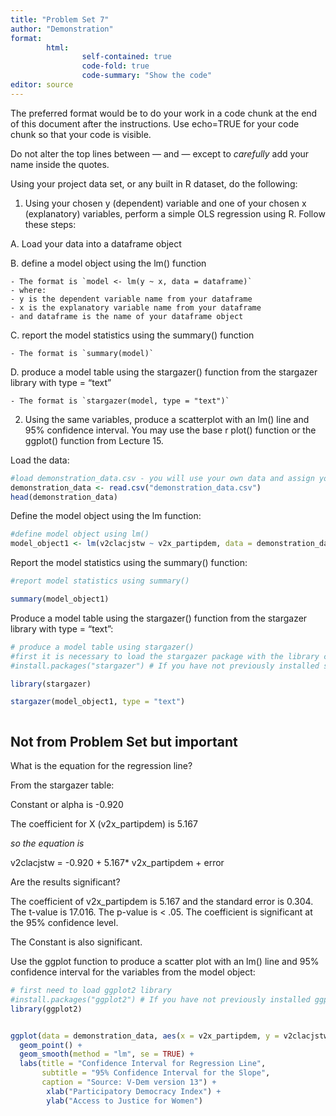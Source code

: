 ```yaml
---
title: "Problem Set 7"
author: "Demonstration"
format: 
        html:
                self-contained: true
                code-fold: true
                code-summary: "Show the code"
editor: source
---
```


The preferred format would be to do your work in a code chunk at the end of this document after the instructions. Use echo=TRUE for your code chunk so that your code is visible.

Do not alter the top lines between --- and --- except to *carefully* add your name inside the quotes.

Using your project data set, or any built in R dataset, do the following:

1.  Using your chosen y (dependent) variable and one of your chosen x (explanatory) variables, perform a simple OLS regression using R. Follow these steps:

A. Load your data into a dataframe object 

B. define a model object using the lm() function

        
    - The format is `model <- lm(y ~ x, data = dataframe)`
    - where:
    - y is the dependent variable name from your dataframe
    - x is the explanatory variable name from your dataframe
    - and dataframe is the name of your dataframe object


C. report the model statistics using the summary() function
       
    - The format is `summary(model)`


D. produce a model table using the stargazer() function from the stargazer library with type = "text"
        
    - The format is `stargazer(model, type = "text")`


2.  Using the same variables, produce a scatterplot with an lm() line and 95% confidence interval. You may use the base r plot() function or the ggplot() function from Lecture 15.

Load the data:

```r
#load demonstration_data.csv - you will use your own data and assign your own dataframe name
demonstration_data <- read.csv("demonstration_data.csv")
head(demonstration_data)

```

Define the model object using the lm function:

```r

#define model object using lm()
model_object1 <- lm(v2clacjstw ~ v2x_partipdem, data = demonstration_data)

```

Report the model statistics using the summary() function:

```r

#report model statistics using summary()

summary(model_object1)


```

Produce a model table using the stargazer() function from the stargazer library with type = "text":

```r

# produce a model table using stargazer()
#first it is necessary to load the stargazer package with the library command
#install.packages("stargazer") # If you have not previously installed stargazer, you will need to do this first

library(stargazer)

stargazer(model_object1, type = "text")



```

## Not from Problem Set but important

What is the equation for the regression line?

From the stargazer table:

Constant or alpha is -0.920

The coefficient for X (v2x_partipdem) is 5.167

*so the equation is*

v2clacjstw = -0.920 + 5.167\* v2x_partipdem + error

Are the results significant?

The coefficient of v2x_partipdem is 5.167 and the standard error is 0.304. The t-value is 17.016. The p-value is \< .05. The coefficient is significant at the 95% confidence level.

The Constant is also significant.

Use the ggplot function to produce a scatter plot with an lm() line and 95% confidence interval for the variables from the model object:

```r
# first need to load ggplot2 library
#install.packages("ggplot2") # If you have not previously installed ggplot2, you will need to do this first
library(ggplot2)


ggplot(data = demonstration_data, aes(x = v2x_partipdem, y = v2clacjstw)) +
  geom_point() +
  geom_smooth(method = "lm", se = TRUE) +
  labs(title = "Confidence Interval for Regression Line",
       subtitle = "95% Confidence Interval for the Slope",
       caption = "Source: V-Dem version 13") + 
        xlab("Participatory Democracy Index") + 
        ylab("Access to Justice for Women") 


```

